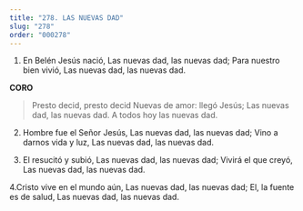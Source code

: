 ```yaml
---
title: "278. LAS NUEVAS DAD"
slug: "278"
order: "000278"
---
```


1. En Belén Jesús nació,
Las nuevas dad, las nuevas dad; Para nuestro bien vivió,
Las nuevas dad, las nuevas dad.

**CORO**
> Presto decid, presto decid Nuevas de amor: llegó Jesús;
Las nuevas dad, las nuevas dad. A todos hoy las nuevas dad.

2. Hombre fue el Señor Jesús,
Las nuevas dad, las nuevas dad; Vino a darnos vida y luz,
Las nuevas dad, las nuevas dad.

3. El resucitó y subió,
Las nuevas dad, las nuevas dad; Vivirá el que creyó,
Las nuevas dad, las nuevas dad.

4.Cristo vive en el mundo aún, Las nuevas dad, las nuevas dad; El, la fuente es de salud,
Las nuevas dad, las nuevas dad.
